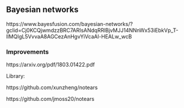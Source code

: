 ## Bayesian networks

https://www.bayesfusion.com/bayesian-networks/?gclid=Cj0KCQjwmdzzBRC7ARIsANdqRRlBjvMJJ14NNnWx53iEbkVp_T-llMQIgL5VvvaA8AGCezAnHgvYiVcaAl-HEALw_wcB

### Improvements
https://arxiv.org/pdf/1803.01422.pdf


Library:

https://github.com/xunzheng/notears

https://github.com/jmoss20/notears

